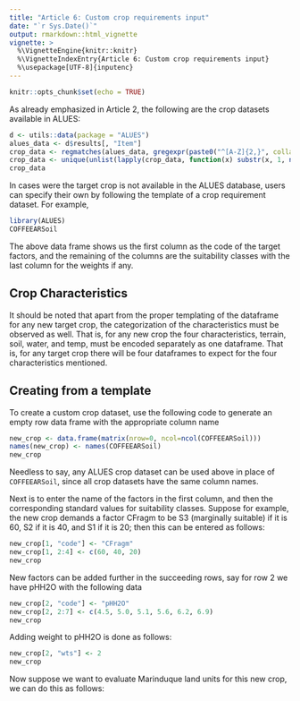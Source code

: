 ```yaml
---
title: "Article 6: Custom crop requirements input"
date: "`r Sys.Date()`"
output: rmarkdown::html_vignette
vignette: >
  %\VignetteEngine{knitr::knitr}
  %\VignetteIndexEntry{Article 6: Custom crop requirements input}
  %\usepackage[UTF-8]{inputenc}
---
```


```r
knitr::opts_chunk$set(echo = TRUE)
```
As already emphasized in Article 2, the following are the crop datasets available in ALUES:
```r
d <- utils::data(package = "ALUES")
alues_data <- d$results[, "Item"]
crop_data <- regmatches(alues_data, gregexpr(paste0("^[A-Z]{2,}", collapse = "|"), alues_data))
crop_data <- unique(unlist(lapply(crop_data, function(x) substr(x, 1, nchar(x)-1))))
crop_data
```
In cases were the target crop is not available in the ALUES database, users can specify their own by following the template of a crop requirement dataset. For example, 
```r
library(ALUES)
COFFEEARSoil
```
The above data frame shows us the first column as the code of the target factors, and the remaining of the columns are the suitability classes with the last column for the weights if any.

## Crop Characteristics
It should be noted that apart from the proper templating of the dataframe for any new target crop, the categorization of the characteristics must be observed as well. That is, for any new crop the four characteristics, terrain, soil, water, and temp, must be encoded separately as one dataframe. That is, for any target crop there will be four dataframes to expect for the four characteristics mentioned.

## Creating from a template
To create a custom crop dataset, use the following code to generate an empty row data frame with the appropriate column name
```r
new_crop <- data.frame(matrix(nrow=0, ncol=ncol(COFFEEARSoil)))
names(new_crop) <- names(COFFEEARSoil)
new_crop
```
Needless to say, any ALUES crop dataset can be used above in place of `COFFEEARSoil`, since all crop datasets have the same column names.

Next is to enter the name of the factors in the first column, and then the corresponding standard values for suitability classes. Suppose for example, the new crop demands a factor CFragm to be S3 (marginally suitable) if it is 60, S2 if it is 40, and S1 if it is 20; then this can be entered as follows:
```r
new_crop[1, "code"] <- "CFragm"
new_crop[1, 2:4] <- c(60, 40, 20)
new_crop
```
New factors can be added further in the succeeding rows, say for row 2 we have pHH2O with the following data
```r
new_crop[2, "code"] <- "pHH2O"
new_crop[2, 2:7] <- c(4.5, 5.0, 5.1, 5.6, 6.2, 6.9)
new_crop
```
Adding weight to pHH2O is done as follows:
```r
new_crop[2, "wts"] <- 2
new_crop
```
Now suppose we want to evaluate Marinduque land units for this new crop, we can do this as follows:
```r
```